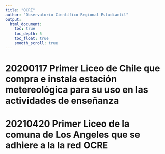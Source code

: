 ```yaml
---
title: "OCRE"
author: "Observatorio Científico Regional Estudiantil"
output:
  html_document:
    toc: true
    toc_depth: 5
    toc_float: true
    smooth_scroll: true
---
```


# 20200117 Primer Liceo de Chile que compra e instala estación metereológica para su uso en las actividades de enseñanza

# 20210420 Primer Liceo de la comuna de Los Angeles que se adhiere a la la red OCRE

	

	                       

	

	
